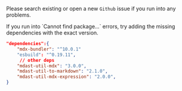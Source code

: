 Please search existing or open a new `Github` issue if you run into any problems.

<Info>
  If you run into `Cannot find package...` errors, try adding the missing
  dependencies with the exact version.
</Info>

```json {3-5} showLineNumbers
"dependencies":{
    "mdx-bundler": "^10.0.1"
    "esbuild": "^0.19.11",
     // other deps
    "mdast-util-mdx": "3.0.0",
    "mdast-util-to-markdown": "2.1.0",
    "mdast-util-mdx-expression": "2.0.0",
}
```
